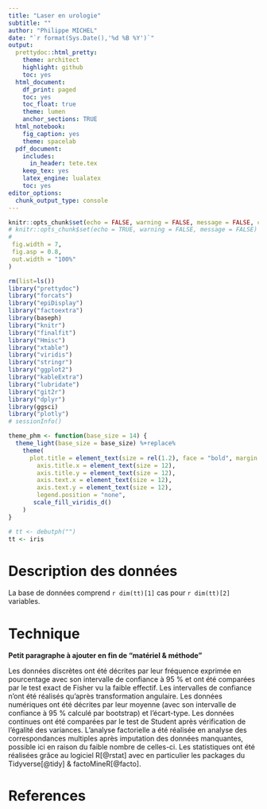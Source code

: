 ```yaml
---
title: "Laser en urologie"
subtitle: ""
author: "Philippe MICHEL"
date: "`r format(Sys.Date(),'%d %B %Y')`"
output:
  prettydoc::html_pretty:
    theme: architect
    highlight: github
    toc: yes
  html_document:
    df_print: paged
    toc: yes
    toc_float: true
    theme: lumen
    anchor_sections: TRUE
  html_notebook:
    fig_caption: yes
    theme: spacelab
  pdf_document:
    includes:
      in_header: tete.tex
    keep_tex: yes
    latex_engine: lualatex
    toc: yes  
editor_options:
  chunk_output_type: console
---
```


```r
knitr::opts_chunk$set(echo = FALSE, warning = FALSE, message = FALSE, cache = FALSE,
# knitr::opts_chunk$set(echo = TRUE, warning = FALSE, message = FALSE)
#
 fig.width = 7,
 fig.asp = 0.8,
 out.width = "100%"
)
```

```r
rm(list=ls())
library("prettydoc")
library("forcats")
library("epiDisplay")
library("factoextra")
library(baseph)
library("knitr")
library("finalfit")
library("Hmisc")
library("xtable")
library("viridis")
library("stringr")
library("ggplot2")
library("kableExtra")
library("lubridate")
library("git2r")
library("dplyr")
library(ggsci)
library("plotly")
# sessionInfo()
```

```r
theme_phm <- function(base_size = 14) {
  theme_light(base_size = base_size) %+replace%
    theme(
      plot.title = element_text(size = rel(1.2), face = "bold", margin = margin(10,0,5,0), hjust = 0),
        axis.title.x = element_text(size = 12),
        axis.title.y = element_text(size = 12),
        axis.text.x = element_text(size = 12),
        axis.text.y = element_text(size = 12),
        legend.position = "none",
       scale_fill_viridis_d()
    )
}
```


```r
# tt <- debutph("")
tt <- iris
```

# Description des données

La base de données comprend `r dim(tt)[1]` cas pour `r dim(tt)[2]` variables.


# Technique 

**Petit paragraphe à ajouter en fin de “matériel & méthode”**

Les données discrètes ont été décrites par leur fréquence exprimée en pourcentage avec son intervalle de confiance à 95 % et ont été comparées par le test exact de Fisher vu la faible effectif. Les intervalles de confiance n’ont été réalisés qu’après transformation angulaire. Les données numériques ont été décrites par leur moyenne (avec son intervalle de confiance à 95 % calculé par bootstrap) et l’écart-type. Les données continues ont été comparées par le test de Student après vérification de l’égalité des variances. L’analyse factorielle a été réalisée en analyse des correspondances multiples après imputation des données manquantes, possible ici en raison du faible nombre de celles-ci.
Les statistiques ont été réalisées grâce au logiciel R[@rstat] avec en particulier les packages du Tidyverse[@tidy] & factoMineR[@facto].

# References